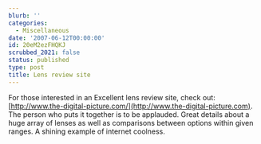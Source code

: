 ```yaml
---
blurb: ''
categories:
  - Miscellaneous
date: '2007-06-12T00:00:00'
id: 20eM2ezFHQKJ
scrubbed_2021: false
status: published
type: post
title: Lens review site
---
```


For those interested in an Excellent lens review site, check out:
[http://www.the-digital-picture.com/](http://www.the-digital-picture.com).
The person who puts it together is to be applauded. Great details
about a huge array of lenses as well as comparisons between options
within given ranges. A shining example of internet coolness.
